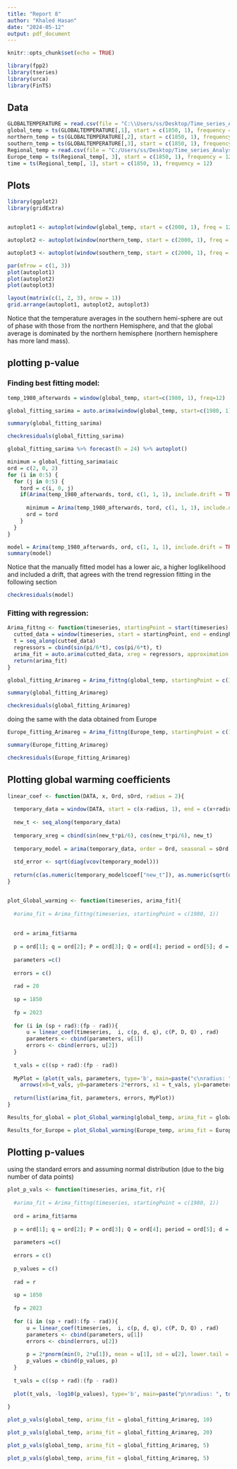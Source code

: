 ---
title: "Report 8"
author: "Khaled Hasan"
date: "2024-05-12"
output: pdf_document
---

```{r setup, include=FALSE}
knitr::opts_chunk$set(echo = TRUE)
```

```{r, include=FALSE}
library(fpp2)
library(tseries)
library(urca)
library(FinTS)
```


## Data
```{r}
GLOBALTEMPERATURE = read.csv(file = "C:\\Users/ss/Desktop/Time_series_Analysis/MyGlobalTemperetures.csv")
global_temp = ts(GLOBALTEMPERATURE[,1], start = c(1850, 1), frequency = 12)
northern_temp = ts(GLOBALTEMPERATURE[,2], start = c(1850, 1), frequency = 12)
southern_temp = ts(GLOBALTEMPERATURE[,3], start = c(1850, 1), frequency = 12)
Regional_temp = read.csv(file = "C:/Users/ss/Desktop/Time_series_Analysis/Regional_temperetures_data.csv")
Europe_temp = ts(Regional_temp[, 3], start = c(1850, 1), frequency = 12)
time = ts(Regional_temp[, 1], start = c(1850, 1), frequency = 12)
```

## Plots

```{r}
library(ggplot2)
library(gridExtra)


autoplot1 <- autoplot(window(global_temp, start = c(2000, 1), freq = 12), ylab = "global")

autoplot2 <- autoplot(window(northern_temp, start = c(2000, 1), freq = 12), ylab = "Northern")

autoplot3 <- autoplot(window(southern_temp, start = c(2000, 1), freq = 12), ylab = "Southern")

par(mfrow = c(1, 3))
plot(autoplot1)
plot(autoplot2)
plot(autoplot3)

layout(matrix(c(1, 2, 3), nrow = 1))
grid.arrange(autoplot1, autoplot2, autoplot3)
```
Notice that the temperature averages in the southern hemi-sphere are out of phase with those from the northern Hemisphere, and that the global average is dominated by the northern hemisphere (northern hemisphere has more land mass).


## plotting p-value

### Finding best fitting model:
```{r}
temp_1980_afterwards = window(global_temp, start=c(1980, 1), freq=12)

global_fitting_sarima = auto.arima(window(global_temp, start=c(1980, 1), freq=12), approximation = FALSE, seasonal = TRUE, stepwise = TRUE, allowdrift = TRUE)

summary(global_fitting_sarima)
```


```{r}
checkresiduals(global_fitting_sarima)
```


```{r}
global_fitting_sarima %>% forecast(h = 24) %>% autoplot()
```


```{r}
minimum = global_fitting_sarima$aic
ord = c(2, 0, 2)
for (i in 0:5) {
  for (j in 0:5) {
    tord = c(i, 0, j)
    if(Arima(temp_1980_afterwards, tord, c(1, 1, 1), include.drift = TRUE)$aic < minimum){
      
      minimum = Arima(temp_1980_afterwards, tord, c(1, 1, 1), include.drift = TRUE)$aic
      ord = tord
    }
  }
}

model = Arima(temp_1980_afterwards, ord, c(1, 1, 1), include.drift = TRUE)
summary(model)
```
Notice that the manually fitted model has a lower aic, a higher loglikelihood and included a drift, that agrees with the trend regression fitting in the following section

```{r}
checkresiduals(model)
```





### Fitting with regression:
```{r}
Arima_fittng <- function(timeseries, startingPoint = start(timeseries), endingPoint = end(timeseries)){
  cutted_data = window(timeseries, start = startingPoint, end = endingPoint, freq = 12)
  t = seq_along(cutted_data)
  regressors = cbind(sin(pi/6*t), cos(pi/6*t), t)
  arima_fit = auto.arima(cutted_data, xreg = regressors, approximation = FALSE, seasonal = TRUE)
  return(arima_fit)
}

global_fitting_Arimareg = Arima_fittng(global_temp, startingPoint = c(1987, 1))

summary(global_fitting_Arimareg)
```


```{r}
checkresiduals(global_fitting_Arimareg)
```

doing the same with the data obtained from Europe
```{r}
Europe_fitting_Arimareg = Arima_fittng(Europe_temp, startingPoint = c(1987, 1))

summary(Europe_fitting_Arimareg)
```

```{r}
checkresiduals(Europe_fitting_Arimareg)
```


## Plotting global warming coefficients

```{r}

linear_coef <- function(DATA, x, Ord, sOrd, radius = 2){
  
  temporary_data = window(DATA, start = c(x-radius, 1), end = c(x+radius, 1))
  
  new_t <- seq_along(temporary_data)
  
  temporary_xreg = cbind(sin(new_t*pi/6), cos(new_t*pi/6), new_t)
  
  temporary_model = arima(temporary_data, order = Ord, seasonal = sOrd, xreg = temporary_xreg)
  
  std_error <- sqrt(diag(vcov(temporary_model)))
  
  return(c(as.numeric(temporary_model$coef["new_t"]), as.numeric(sqrt(diag(vcov(temporary_model)))["new_t"])))
}


plot_Global_warming <- function(timeseries, arima_fit){
  
  #arima_fit = Arima_fittng(timeseries, startingPoint = c(1980, 1))
  
  
  ord = arima_fit$arma
  
  p = ord[1]; q = ord[2]; P = ord[3]; Q = ord[4]; period = ord[5]; d = ord[6]; D = ord[7];
  
  parameters =c()
  
  errors = c()
  
  rad = 20
  
  sp = 1850
  
  fp = 2023
  
  for (i in (sp + rad):(fp - rad)){
      u = linear_coef(timeseries,  i, c(p, d, q), c(P, D, Q) , rad)
      parameters <- cbind(parameters, u[1])
      errors <- cbind(errors, u[2])
  }
  
  t_vals = c((sp + rad):(fp - rad))
  
  MyPlot = (plot(t_vals, parameters, type='b', main=paste("c\nradius: ", toString(rad)), ylim = c(-0.010, 0.010)) +
    arrows(x0=t_vals, y0=parameters-2*errors, x1 = t_vals, y1=parameters+2*errors, code=3, angle = 90, length = 0.1))
  
  return(list(arima_fit, parameters, errors, MyPlot))
}

Results_for_global = plot_Global_warming(global_temp, arima_fit = global_fitting_Arimareg)
```


```{r}
Results_for_Europe = plot_Global_warming(Europe_temp, arima_fit = Europe_fitting_Arimareg)
```

## Plotting p-values

using the standard errors and assuming normal distribution (due to the big number of data points)

```{r}
plot_p_vals <- function(timeseries, arima_fit, r){
  
  #arima_fit = Arima_fittng(timeseries, startingPoint = c(1980, 1))
  
  ord = arima_fit$arma
  
  p = ord[1]; q = ord[2]; P = ord[3]; Q = ord[4]; period = ord[5]; d = ord[6]; D = ord[7];
  
  parameters =c()
  
  errors = c()
  
  p_values = c()
  
  rad = r
  
  sp = 1850
  
  fp = 2023
  
  for (i in (sp + rad):(fp - rad)){
      u = linear_coef(timeseries,  i, c(p, d, q), c(P, D, Q) , rad)
      parameters <- cbind(parameters, u[1])
      errors <- cbind(errors, u[2])
      
      p = 2*pnorm(min(0, 2*u[1]), mean = u[1], sd = u[2], lower.tail = TRUE)
      p_values = cbind(p_values, p)
  }
  
  t_vals = c((sp + rad):(fp - rad))
  
  plot(t_vals, -log10(p_values), type='b', main=paste("p\nradius: ", toString(rad)))
  
}

plot_p_vals(global_temp, arima_fit = global_fitting_Arimareg, 10)
```

```{r}
plot_p_vals(global_temp, arima_fit = global_fitting_Arimareg, 20)
```


```{r}
plot_p_vals(global_temp, arima_fit = global_fitting_Arimareg, 5)
```

```{r}
plot_p_vals(global_temp, arima_fit = global_fitting_Arimareg, 5)
```

